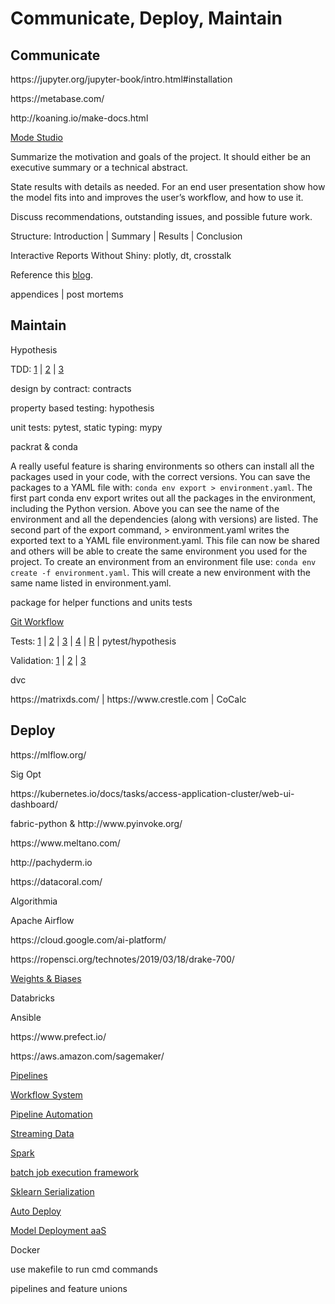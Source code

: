 # Communicate, Deploy, Maintain

## Communicate

https://jupyter.org/jupyter-book/intro.html#installation

https://metabase.com/
  
http://koaning.io/make-docs.html

[Mode Studio](https://about.modeanalytics.com/)

Summarize the motivation and goals of the project. It should either be an executive summary or a technical abstract.

State results with details as needed. For an end user presentation show how the model fits into and improves the user's workflow, and how to use it.

Discuss recommendations, outstanding issues, and possible future work.

Structure: Introduction | Summary | Results | Conclusion

Interactive Reports Without Shiny: plotly, dt, crosstalk

Reference this [blog](https://www.dataquest.io/blog/data-science-project-style-guide/).

appendices | post mortems

## Maintain

Hypothesis

TDD: [1](http://engineering.pivotal.io/post/test-driven-development-for-data-science/) | [2](http://www.tdda.info/) | [3](http://stochasticsolutions.com/)

design by contract: contracts

property based testing: hypothesis

unit tests: pytest, static typing: mypy

packrat & conda

A really useful feature is sharing environments so others can install all the packages used in your code, with the correct versions. You can save the packages to a YAML file with: `conda env export > environment.yaml`. 
The first part conda env export writes out all the packages in the environment, including the Python version. Above you can see the name of the environment and all the dependencies (along with versions) are listed. The second part of the export command, > environment.yaml writes the exported text to a YAML file environment.yaml. This file can now be shared and others will be able to create the same environment you used for the project. To create an environment from an environment file use: `conda env create -f environment.yaml`. This will create a new environment with the same name listed in environment.yaml.

package for helper functions and units tests

[Git Workflow](https://blog.osteele.com/2008/05/my-git-workflow/)

Tests: [1](http://engineering.pivotal.io/post/test-driven-development-for-data-science/) | [2](http://www.tdda.info/) | [3](http://stochasticsolutions.com/) | [4](https://github.com/ericmjl/data-testing-tutorial) | [R](http://r-pkgs.had.co.nz/tests.html) | pytest/hypothesis
 
Validation: [1](https://github.com/data-cleaning/validate) | [2](https://rdrr.io/cran/checkmate/) | [3](https://github.com/shawnbrown/datatest)

dvc

https://matrixds.com/ | https://www.crestle.com | CoCalc

## Deploy

https://mlflow.org/

Sig Opt

https://kubernetes.io/docs/tasks/access-application-cluster/web-ui-dashboard/

fabric-python & http://www.pyinvoke.org/

https://www.meltano.com/

http://pachyderm.io

https://datacoral.com/

Algorithmia

Apache Airflow

https://cloud.google.com/ai-platform/

https://ropensci.org/technotes/2019/03/18/drake-700/

[Weights & Biases](https://www.wandb.com/blog/towards-reproducibility)

Databricks

Ansible

https://www.prefect.io/

https://aws.amazon.com/sagemaker/

[Pipelines](http://stat545.com/automation01_slides/#/automating-data-analysis-pipelines)

[Workflow System](https://snakemake.readthedocs.io/en/stable/)

[Pipeline Automation](http://stat545.com/automation01_slides/#/automating-data-analysis-pipelines)

[Streaming Data](https://www.wallaroolabs.com)

[Spark](https://docs.azuredatabricks.net/spark/latest/mllib/mllib-pipelines-and-stuctured-streaming.html)

[batch job execution framework](https://stitchfix.github.io/flotilla-os/)

[Sklearn Serialization](https://cmry.github.io/notes/serialize)

[Auto Deploy](http://content.nexosis.com/twimlai)

[Model Deployment aaS](https://orchestrahq.com)

Docker

use makefile to run cmd commands

pipelines and feature unions
